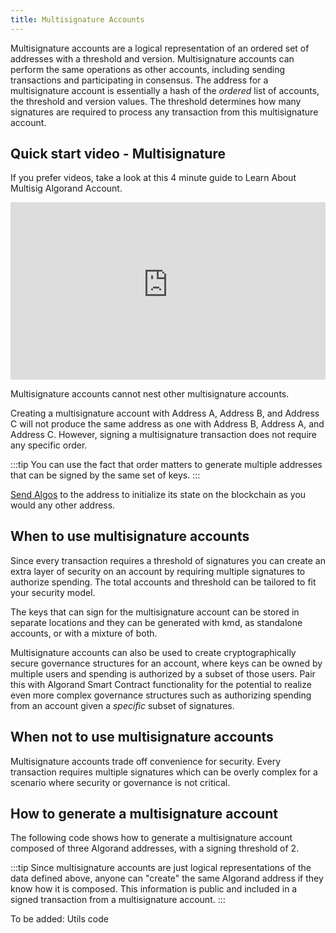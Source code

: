```yaml
---
title: Multisignature Accounts
---
```


Multisignature accounts are a logical representation of an ordered set of addresses with a threshold and version. Multisignature accounts can perform the same operations as other accounts, including sending transactions and participating in consensus. The address for a multisignature account is essentially a hash of the _ordered_ list of accounts, the threshold and version values. The threshold determines how many signatures are required to process any transaction from this multisignature account.

## Quick start video - Multisignature

If you prefer videos, take a look at this 4 minute guide to Learn About Multisig Algorand Account.

<iframe
  width='100%'
  style='aspect-ratio:16/9'
  src='https://www.youtube-nocookie.com/embed/kOugNkk4HuE'
  title='YouTube video player'
  frameborder='0'
  allow='accelerometer; autoplay; clipboard-write; encrypted-media; gyroscope; picture-in-picture; web-share'
  allowfullscreen
></iframe>

Multisignature accounts cannot nest other multisignature accounts.

Creating a multisignature account with Address A, Address B, and Address C will not produce the same address as one with Address B, Address A, and Address C. However, signing a multisignature transaction does not require any specific order.

:::tip
You can use the fact that order matters to generate multiple addresses that can be signed by the same set of keys.
:::

[Send Algos](/concepts/accounts/funding) to the address to initialize its state on the blockchain as you would any other address.

## When to use multisignature accounts

Since every transaction requires a threshold of signatures you can create an extra layer of security on an account by requiring multiple signatures to authorize spending. The total accounts and threshold can be tailored to fit your security model.

The keys that can sign for the multisignature account can be stored in separate locations and they can be generated with kmd, as standalone accounts, or with a mixture of both.

Multisignature accounts can also be used to create cryptographically secure governance structures for an account, where keys can be owned by multiple users and spending is authorized by a subset of those users. Pair this with Algorand Smart Contract functionality for the potential to realize even more complex governance structures such as authorizing spending from an account given a _specific_ subset of signatures.

## When not to use multisignature accounts

Multisignature accounts trade off convenience for security. Every transaction requires multiple signatures which can be overly complex for a scenario where security or governance is not critical.

## How to generate a multisignature account

The following code shows how to generate a multisignature account composed of three Algorand addresses, with a signing threshold of 2.

:::tip
Since multisignature accounts are just logical representations of the data defined above, anyone can "create" the same Algorand address if they know how it is composed. This information is public and included in a signed transaction from a multisignature account.
:::

To be added: Utils code
